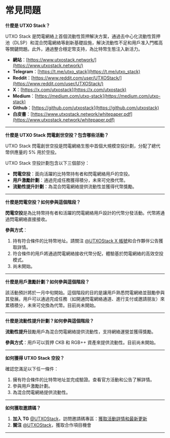 # 常見問題

**什麼是 UTXO Stack？**

UTXO Stack 是閃電網絡上首個流動性質押解決方案，通過去中心化流動性質押池（DLSP）和混合閃電網絡等創新基礎設施，解決流動性不足和用戶准入門檻高等關鍵問題。此外，通過整合穩定幣支持，為比特幣生態注入新活力。

- **網站**：[https://www.utxostack.network/](https://www.utxostack.network/)
- **Telegram**：[https://t.me/utxo_stack](https://t.me/utxo_stack)
- **Reddit**：[https://www.reddit.com/user/UTXOStack/](https://www.reddit.com/user/UTXOStack/)
- **X**：[https://x.com/utxostack](https://x.com/utxostack)
- **Medium**：[https://medium.com/utxo-stack](https://medium.com/utxo-stack)
- **Github**：[https://github.com/utxostack](https://github.com/utxostack)
- **白皮書**：[https://www.utxostack.network/whitepaper.pdf](https://www.utxostack.network/whitepaper.pdf)

---

**什麼是 UTXO Stack 閃電創世空投？包含哪些活動？**

UTXO Stack 閃電創世空投是閃電網絡生態中首個大規模空投計劃，分配了總代幣供應量的 5% 用於空投。

UTXO Stack 空投計劃包含以下三個部分：

- **閃電空投**：面向活躍的比特幣持有者和閃電網絡用戶的空投。
- **用戶激勵計劃**：通過完成任務獲得積分，未來可兌換代幣。
- **流動性提升計劃**：為混合閃電網絡提供流動性並獲得代幣獎勵。

---

**什麼是閃電空投？如何參與這個階段？**

**閃電空投**是為比特幣持有者和活躍的閃電網絡用戶設計的代幣分發活動。代幣將通過閃電網絡直接接收。

**參與方式**：

1. 持有符合條件的比特幣地址。請關注 [@UTXOStack X 帳號](https://x.com/utxostack)和合作夥伴公告獲取詳情。
2. 符合條件的用戶將通過閃電網絡接收代幣分配，體驗基於閃電網絡的高效空投模式。
3. 尚未開始。

---

**什麼是用戶激勵計劃？如何參與這個階段？**

該活動預計將於一月中旬開始。這個階段的目的是讓用戶熟悉閃電網絡並鼓勵參與其發展。用戶可以通過完成任務（如開通閃電網絡通道、進行支付或邀請朋友）來累積積分，未來可兌換為代幣。目前尚未開始。

---

**什麼是流動性提升計劃？如何參與這個階段？**

**流動性提升**鼓勵用戶為混合閃電網絡提供流動性，支持網絡運營並獲得獎勵。

**參與方式**：用戶可以質押 CKB 和 RGB++ 資產來提供流動性。目前尚未開始。

---

**如何獲得 UTXO Stack 空投？**

確認您滿足以下任一條件：

1. 擁有符合條件的比特幣地址並完成驗證。查看官方活動和公告了解詳情。
2. 參與用戶激勵計劃。
3. 為混合閃電網絡提供流動性。

---

**如何獲取邀請碼？**

1. **加入 TG** [@UTXOStack](https://t.me/utxo_stack)，訪問邀請碼專區：[獲取活動詳情和最新更新](https://t.me/utxo_stack/13343)
2. **關注** [@UTXOStack](https://x.com/utxostack)，獲取合作項目機會

---
